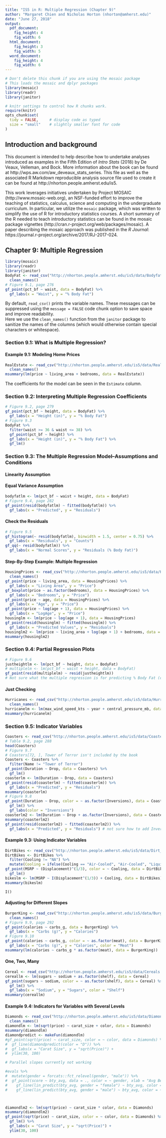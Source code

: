 ```yaml
---
title: "IS5 in R: Multiple Regression (Chapter 9)"
author: "Margaret Chien and Nicholas Horton (nhorton@amherst.edu)"
date: "June 27, 2018"
output: 
  pdf_document:
    fig_height: 4
    fig_width: 6
  html_document:
    fig_height: 3
    fig_width: 5
  word_document:
    fig_height: 4
    fig_width: 6
---
```



```r
# Don't delete this chunk if you are using the mosaic package
# This loads the mosaic and dplyr packages
library(mosaic)
library(readr)
library(janitor)
```

```r
# knitr settings to control how R chunks work.
require(knitr)
opts_chunk$set(
  tidy = FALSE,     # display code as typed
  size = "small"    # slightly smaller font for code
)
```

## Introduction and background 

This document is intended to help describe how to undertake analyses introduced 
as examples in the Fifth Edition of *Intro Stats* (2018) by De Veaux, Velleman, and Bock.
More information about the book can be found at http://wps.aw.com/aw_deveaux_stats_series.  This
file as well as the associated R Markdown reproducible analysis source file used to create it can be found at http://nhorton.people.amherst.edu/is5.

This work leverages initiatives undertaken by Project MOSAIC (http://www.mosaic-web.org), an NSF-funded effort to improve the teaching of statistics, calculus, science and computing in the undergraduate curriculum. In particular, we utilize the `mosaic` package, which was written to simplify the use of R for introductory statistics courses. A short summary of the R needed to teach introductory statistics can be found in the mosaic package vignettes (http://cran.r-project.org/web/packages/mosaic).  A paper describing the mosaic approach was published in the *R Journal*: https://journal.r-project.org/archive/2017/RJ-2017-024.

## Chapter 9: Multiple Regression

```r
library(mosaic)
library(readr)
library(janitor)
BodyFat <- read_csv("http://nhorton.people.amherst.edu/is5/data/Bodyfat.csv") %>%
  clean_names()
# Figure 9.1, page 276
gf_point(pct_bf ~ waist, data = BodyFat) %>%
  gf_labs(x = "Waist", y = "% Body Fat")
```

By default, `read_csv()` prints the variable names. These messages can be suppressed using the `message = FALSE` code chunk option to save space and improve readability.  
Here we use the `clean_names()` function from the `janitor` package to sanitize the names of the columns (which would otherwise contain special characters or whitespace).   

### Section 9.1: What is Multiple Regression?

#### Example 9.1: Modeling Home Prices

```r
RealEstate <- read_csv("http://nhorton.people.amherst.edu/is5/data/Real_Estate.csv") %>%
  clean_names()
msummary(lm(price ~ living_area + bedrooms, data = RealEstate))
```

The coefficients for the model can be seen in the `Estimate` column.  

### Section 9.2: Interpreting Multiple Regression Coefficients

```r
# Figure 9.2, page 279
gf_point(pct_bf ~ height, data = BodyFat) %>%
  gf_labs(x = "Height (in)", y = "% Body Fat")
# Figure 9.3
BodyFat %>%
  filter(waist >= 36 & waist <= 38) %>%
  gf_point(pct_bf ~ height) %>%
  gf_labs(x = "Height (in)", y = "% Body Fat") %>%
  gf_lm()
```

### Section 9.3: The Multiple Regression Model--Assumptions and Conditions

#### Linearity Assumption

#### Equal Variance Assumption

```r
bodyfatlm <- lm(pct_bf ~ waist + height, data = BodyFat)
# Figure 9.4, page 282
gf_point(resid(bodyfatlm) ~ fitted(bodyfatlm)) %>%
  gf_labs(x = "Predicted", y = "Residuals")
```

#### Check the Residuals

```r
# Figure 9.5
gf_histogram(~ resid(bodyfatlm), binwidth = 1.5, center = 0.75) %>%
  gf_labs(x = "Residuals", y = "Counts")
gf_qq(~ resid(bodyfatlm)) %>%
  gf_labs(x = "Normal Scores", y = "Residuals (% Body Fat)")
```

#### Step-By-Step Example: Multiple Regression

```r
HousingPrices <- read_csv("http://nhorton.people.amherst.edu/is5/data/Housing_prices.csv") %>%
  clean_names()
gf_point(price ~ living_area, data = HousingPrices) %>%
  gf_labs(x = "Living Area", y = "Price")
gf_boxplot(price ~ as.factor(bedrooms), data = HousingPrices) %>%
  gf_labs(x = "Bedrooms", y = "Price")
gf_point(price ~ age, data = HousingPrices) %>%
  gf_labs(x = "Age", y = "Price")
gf_point(price ~ log(age + 1), data = HousingPrices) %>%
  gf_labs(x = "LogAge", y = "Price")
housinglm <- lm(price ~ log(age + 1), data = HousingPrices)
gf_point(resid(housinglm) ~ fitted(housinglm)) %>%
  gf_labs(x = "Predicted Values", y = "Residuals")
housinglm2 <- lm(price ~ living_area + log(age + 1) + bedrooms, data = HousingPrices)
msummary(housinglm2)
```

### Section 9.4: Partial Regression Plots

```r
# Figure 9.6
justheightlm <- lm(pct_bf ~ height, data = BodyFat)
# multiplelm <- lm(pct_bf ~ waist + height, data = BodyFat)
gf_point(resid(multiplelm) ~ resid(justheightlm))
# Not sure what the multiple regression is for predicting % Body Fat (currently using the one I made before with waist and height, but it doesn't match the one in the book)
```

#### Just Checking

```r
Hurricanes <- read_csv("http://nhorton.people.amherst.edu/is5/data/Hurricanes_2015.csv") %>%
  clean_names()
hurricanelm <- lm(max_wind_speed_kts ~ year + central_pressure_mb, data = Hurricanes)
msummary(hurricanelm)
```

### Section 9.5: Indicator Variables

```r
Coasters <- read_csv("http://nhorton.people.amherst.edu/is5/data/Coasters_2015.csv")
# Table 9.2, page 288
head(Coasters)
# Figure 9.7
# Coasters[72, ], Tower of Terror isn't included by the book
Coasters <- Coasters %>%
  filter(Name != "Tower of Terror")
gf_point(Duration ~ Drop, data = Coasters) %>%
  gf_lm()
coasterlm <- lm(Duration ~ Drop, data = Coasters)
gf_point(resid(coasterlm) ~ fitted(coasterlm)) %>%
  gf_labs(x = "Predicted", y = "Residuals")
msummary(coasterlm)
# Figure 9.8
gf_point(Duration ~ Drop, color = ~ as.factor(Inversions), data = Coasters) %>%
  gf_lm() %>%
  gf_labs(color = "Inversions") 
coasterlm2 <- lm(Duration ~ Drop + as.factor(Inversions), data = Coasters)
msummary(coasterlm2)
gf_point(resid(coasterlm2) ~ fitted(coasterlm2)) %>%
  gf_labs(x = "Predicted", y = "Residuals") # not sure how to add Inversions
```

#### Example 9.3: Using Indicator Variables

```r
DirtBikes <- read_csv("http://nhorton.people.amherst.edu/is5/data/Dirt_bikes_2014.csv")
DirtBikes <- DirtBikes %>%
  filter(Cooling != "NA") %>%
  mutate(Cooling = ifelse(Cooling == "Air-Cooled", "Air-Cooled", "LiquidCooled"))
gf_point(MSRP ~ (Displacement)^(1/3), color = ~ Cooling, data = DirtBikes) %>%
  gf_lm()
bikeslm <- lm(MSRP ~ I(Displacement^(1/3)) + Cooling, data = DirtBikes)
msummary(bikeslm)
```

`I()`  

#### Adjusting for Different Slopes

```r
BurgerKing <- read_csv("http://nhorton.people.amherst.edu/is5/data/Burger_King_items.csv") %>%
  clean_names()
# Figure 9.9, page 292
gf_point(calories ~ carbs_g, data = BurgerKing) %>%
  gf_labs(x = "Carbs (g)", y = "Calories")
# Figure 9.10
gf_point(calories ~ carbs_g, color = ~ as.factor(meat), data = BurgerKing) %>%
  gf_labs(x = "Carbs (g)", y = "Calories", color = "Meat")
msummary(lm(calories ~ carbs_g * as.factor(meat), data = BurgerKing))
```

#### One, Two, Many

```r
Cereal <- read_csv("http://nhorton.people.amherst.edu/is5/data/Cereals.csv")
cereallm <- lm(sugars ~ sodium + as.factor(shelf), data = Cereal)
gf_point(sugars ~ sodium, color = ~ as.factor(shelf), data = Cereal) %>%
  gf_lm() %>%
  gf_labs(x = "Sodium", y = "Sugars", color = "Shelf")
msummary(cereallm)
```

#### Example 9.4: Indicators for Variables with Several Levels

```r
Diamonds <- read_csv("http://nhorton.people.amherst.edu/is5/data/Diamonds.csv") %>%
  clean_names()
diamondlm <- lm(sqrt(price) ~ carat_size + color, data = Diamonds)
msummary(diamondlm)
diamondpredict <- makeFun(diamondlm)
#gf_point(sqrt(price) ~ carat_size, color = ~ color, data = Diamonds) %>%
#  gf_line(diamondpredict(color = "D")) %>%
#  gf_labs(x = "Carat Size", y = "sqrt(Price)") +
#  ylim(30, 100)

# Parallel slopes currently not working

#evals %>%
#  mutate(gender = forcats::fct_relevel(gender, "male")) %>%
#  gf_point(score ~ bty_avg, data = ., color = ~ gender, xlab = "Avg Beauty Score", ylab = "Avg Professor Evaluation Score") %>% 
#    gf_line(lin_predict(bty_avg, gender = "female") ~ bty_avg, color = ~ "female") %>%
#    gf_line(lin_predict(bty_avg, gender = "male") ~ bty_avg, color = ~ "male") 



diamondlm2 <- lm(sqrt(price) ~ carat_size * color, data = Diamonds)
msummary(diamondlm2)
gf_point(sqrt(price) ~ carat_size, color = ~ color, data = Diamonds) %>%
  gf_lm() %>%
  gf_labs(x = "Carat Size", y = "sqrt(Price)") +
  ylim(30, 100)
```